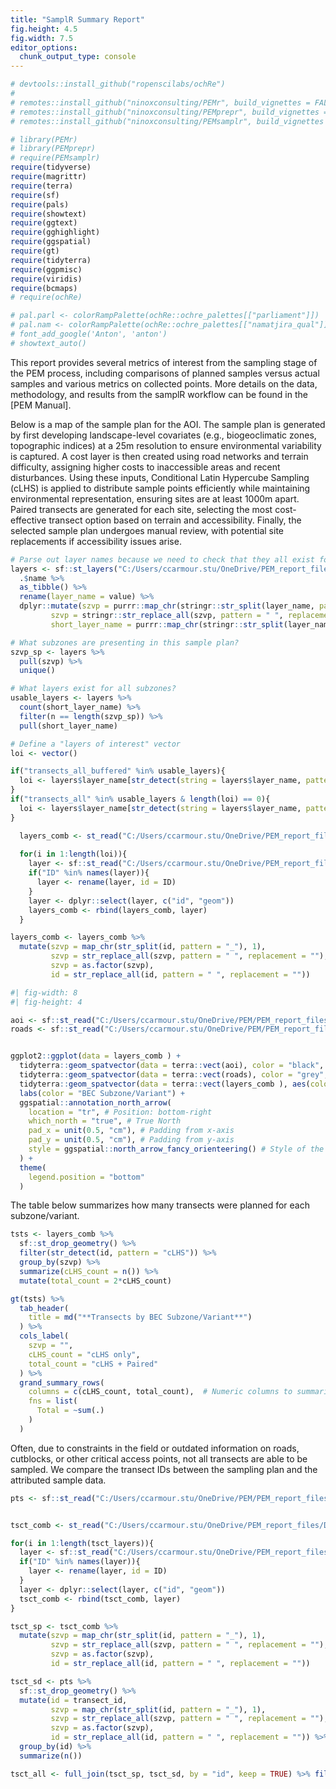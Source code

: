 ```yaml
---
title: "SamplR Summary Report"
fig.height: 4.5
fig.width: 7.5
editor_options: 
  chunk_output_type: console
---
```


```r

# devtools::install_github("ropenscilabs/ochRe")
# 
# remotes::install_github("ninoxconsulting/PEMr", build_vignettes = FALSE)
# remotes::install_github("ninoxconsulting/PEMprepr", build_vignettes = FALSE)
# remotes::install_github("ninoxconsulting/PEMsamplr", build_vignettes = FALSE)

# library(PEMr)
# library(PEMprepr)
# require(PEMsamplr)
require(tidyverse)
require(magrittr)
require(terra)
require(sf)
require(pals)
require(showtext)
require(ggtext)
require(gghighlight)
require(ggspatial)
require(gt)
require(tidyterra)
require(ggpmisc)
require(viridis)
require(bcmaps)
# require(ochRe)
```

```r

# pal.parl <- colorRampPalette(ochRe::ochre_palettes[["parliament"]])
# pal.nam <- colorRampPalette(ochRe::ochre_palettes[["namatjira_qual"]])
# font_add_google('Anton', 'anton')
# showtext_auto()

```

This report provides several metrics of interest from the sampling stage of the PEM process, including comparisons of planned samples versus actual samples and various metrics on collected points. More details on the data, methodology, and results from the samplR workflow can be found in the \[PEM Manual\].

Below is a map of the sample plan for the AOI. The sample plan is generated by first developing landscape-level covariates (e.g., biogeoclimatic zones, topographic indices) at a 25m resolution to ensure environmental variability is captured. A cost layer is then created using road networks and terrain difficulty, assigning higher costs to inaccessible areas and recent disturbances. Using these inputs, Conditional Latin Hypercube Sampling (cLHS) is applied to distribute sample points efficiently while maintaining environmental representation, ensuring sites are at least 1000m apart. Paired transects are generated for each site, selecting the most cost-effective transect option based on terrain and accessibility. Finally, the selected sample plan undergoes manual review, with potential site replacements if accessibility issues arise.

```r

# Parse out layer names because we need to check that they all exist for each subzone
layers <- sf::st_layers("C:/Users/ccarmour.stu/OneDrive/PEM_report_files/DateCreek_AOI/transect_layout/s1_sampling.gpkg") %>%
  .$name %>%
  as_tibble() %>%
  rename(layer_name = value) %>%
  dplyr::mutate(szvp = purrr::map_chr(stringr::str_split(layer_name, pattern = "_"), 1),
         szvp = stringr::str_replace_all(szvp, pattern = " ", replacement = ""),
         short_layer_name = purrr::map_chr(stringr::str_split(layer_name, pattern = "_"), ~ paste(.x[-1], collapse = "_")))

# What subzones are presenting in this sample plan?
szvp_sp <- layers %>%
  pull(szvp) %>%
  unique()

# What layers exist for all subzones?
usable_layers <- layers %>%
  count(short_layer_name) %>%
  filter(n == length(szvp_sp)) %>%
  pull(short_layer_name)

# Define a "layers of interest" vector
loi <- vector()

if("transects_all_buffered" %in% usable_layers){
  loi <- layers$layer_name[str_detect(string = layers$layer_name, pattern = "transects_all_buffered$")]
}
if("transects_all" %in% usable_layers & length(loi) == 0){
  loi <- layers$layer_name[str_detect(string = layers$layer_name, pattern = "transects_all$")]
}

  layers_comb <- st_read("C:/Users/ccarmour.stu/OneDrive/PEM_report_files/DateCreek_AOI/transect_layout/s1_sampling.gpkg") %>% filter(FALSE)
  
  for(i in 1:length(loi)){
    layer <- sf::st_read("C:/Users/ccarmour.stu/OneDrive/PEM_report_files/DateCreek_AOI/transect_layout/s1_sampling.gpkg", layer = loi[i])
    if("ID" %in% names(layer)){
      layer <- rename(layer, id = ID)
    }
    layer <- dplyr::select(layer, c("id", "geom"))
    layers_comb <- rbind(layers_comb, layer)
  }

layers_comb <- layers_comb %>%
  mutate(szvp = map_chr(str_split(id, pattern = "_"), 1),
         szvp = str_replace_all(szvp, pattern = " ", replacement = ""),
         szvp = as.factor(szvp),
         id = str_replace_all(id, pattern = " ", replacement = ""))

```

```r

#| fig-width: 8
#| fig-height: 4

aoi <- sf::st_read("C:/Users/ccarmour.stu/OneDrive/PEM/PEM_report_files/PEM_report_files/DateCreek_AOI/base_layers/aoi.gpkg")
roads <- sf::st_read("C:/Users/ccarmour.stu/OneDrive/PEM/PEM_report_files/PEM_report_files/DateCreek_AOI/base_layers/roads_vetted.gpkg")


ggplot2::ggplot(data = layers_comb ) +
  tidyterra::geom_spatvector(data = terra::vect(aoi), color = "black", fill = "transparent") +
  tidyterra::geom_spatvector(data = terra::vect(roads), color = "grey", fill = "transparent") +
  tidyterra::geom_spatvector(data = terra::vect(layers_comb ), aes(color = szvp), size = 2) +
  labs(color = "BEC Subzone/Variant") +
  ggspatial::annotation_north_arrow(
    location = "tr", # Position: bottom-right
    which_north = "true", # True North
    pad_x = unit(0.5, "cm"), # Padding from x-axis
    pad_y = unit(0.5, "cm"), # Padding from y-axis
    style = ggspatial::north_arrow_fancy_orienteering() # Style of the arrow
  ) +
  theme(
    legend.position = "bottom"
  )


```

The table below summarizes how many transects were planned for each subzone/variant.

```r

tsts <- layers_comb %>%
  sf::st_drop_geometry() %>%
  filter(str_detect(id, pattern = "cLHS")) %>%
  group_by(szvp) %>%
  summarize(cLHS_count = n()) %>%
  mutate(total_count = 2*cLHS_count)

gt(tsts) %>%
  tab_header(
    title = md("**Transects by BEC Subzone/Variant**")
  ) %>%
  cols_label(
    szvp = "",
    cLHS_count = "cLHS only",
    total_count = "cLHS + Paired"
  ) %>%
  grand_summary_rows(
    columns = c(cLHS_count, total_count),  # Numeric columns to summarize
    fns = list(
      Total = ~sum(.)
    )
  )

```

Often, due to constraints in the field or outdated information on roads, cutblocks, or other critical access points, not all transects are able to be sampled. We compare the transect IDs between the sampling plan and the attributed sample data.

```r

pts <- sf::st_read("C:/Users/ccarmour.stu/OneDrive/PEM/PEM_report_files/PEM_report_files/DateCreek_AOI/trainingData/att_5m/s1_transect_all_pts_att.gpkg")


tsct_comb <- st_read("C:/Users/ccarmour.stu/OneDrive/PEM_report_files/DateCreek_AOI/transect_layout/s1_sampling.gpkg") %>% filter(FALSE)

for(i in 1:length(tsct_layers)){
  layer <- sf::st_read("C:/Users/ccarmour.stu/OneDrive/PEM_report_files/DateCreek_AOI/transect_layout/s1_sampling.gpkg", layer = tsct_layers[i])
  if("ID" %in% names(layer)){
    layer <- rename(layer, id = ID)
  }
  layer <- dplyr::select(layer, c("id", "geom"))
  tsct_comb <- rbind(tsct_comb, layer)
}

tsct_sp <- tsct_comb %>%
  mutate(szvp = map_chr(str_split(id, pattern = "_"), 1),
         szvp = str_replace_all(szvp, pattern = " ", replacement = ""),
         szvp = as.factor(szvp),
         id = str_replace_all(id, pattern = " ", replacement = ""))

tsct_sd <- pts %>%
  sf::st_drop_geometry() %>%
  mutate(id = transect_id,
         szvp = map_chr(str_split(id, pattern = "_"), 1),
         szvp = str_replace_all(szvp, pattern = " ", replacement = ""),
         szvp = as.factor(szvp),
         id = str_replace_all(id, pattern = " ", replacement = "")) %>%
  group_by(id) %>%
  summarize(n())

tsct_all <- full_join(tsct_sp, tsct_sd, by = "id", keep = TRUE) %>% filter(!is.na(id.y))




```


